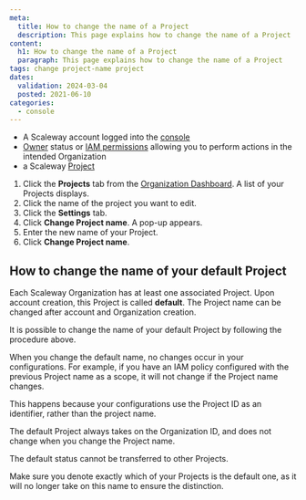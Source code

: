```yaml
---
meta:
  title: How to change the name of a Project
  description: This page explains how to change the name of a Project
content:
  h1: How to change the name of a Project
  paragraph: This page explains how to change the name of a Project
tags: change project-name project
dates:
  validation: 2024-03-04
  posted: 2021-06-10
categories:
  - console
---
```


<Macro id="requirements" />

- A Scaleway account logged into the [console](https://console.scaleway.com)
- [Owner](/identity-and-access-management/iam/concepts/#owner) status or [IAM permissions](/identity-and-access-management/iam/concepts/#permission) allowing you to perform actions in the intended Organization
- a Scaleway [Project](/identity-and-access-management/organizations-and-projects/concepts/#project)

1. Click the **Projects** tab from the [Organization Dashboard](https://console.scaleway.com/organization). A list of your Projects displays.
2. Click the name of the project you want to edit.
3. Click the **Settings** tab.
4. Click **Change Project name**. A pop-up appears.
5. Enter the new name of your Project.
6. Click **Change Project name**.

## How to change the name of your default Project

Each Scaleway Organization has at least one associated Project. Upon account creation, this Project is called **default**. The Project name can be changed after account and Organization creation.

It is possible to change the name of your default Project by following the procedure above.

When you change the default name, no changes occur in your configurations. For example, if you have an IAM policy configured with the previous Project name as a scope, it will not change if the Project name changes.

This happens because your configurations use the Project ID as an identifier, rather than the project name.

The default Project always takes on the Organization ID, and does not change when you change the Project name.

The default status cannot be transferred to other Projects.

<Message type="important">
  Make sure you denote exactly which of your Projects is the default one, as it will no longer take on this name to ensure the distinction.
</Message>
